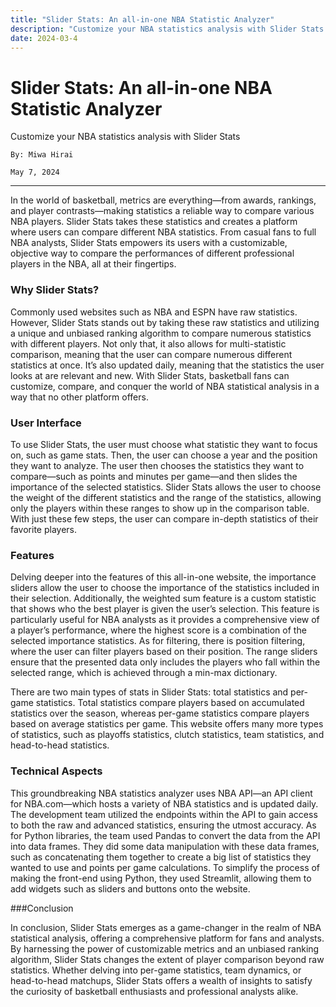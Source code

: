 ```yaml
---
title: "Slider Stats: An all-in-one NBA Statistic Analyzer"
description: "Customize your NBA statistics analysis with Slider Stats By: Miwa Hirai"
date: 2024-03-4
---
```


# Slider Stats: An all-in-one NBA Statistic Analyzer

<div>
    Customize your NBA statistics analysis with Slider Stats
    
    By: Miwa Hirai
    
    May 7, 2024
</div>

---

In the world of basketball, metrics are everything—from awards, rankings, and player contrasts—making statistics a reliable way to compare various NBA players. Slider Stats takes these statistics and creates a platform where users can compare different NBA statistics. From casual fans to full NBA analysts, Slider Stats empowers its users with a customizable, objective way to compare the performances of different professional players in the NBA, all at their fingertips. 

### Why Slider Stats?

Commonly used websites such as NBA and ESPN have raw statistics. However, Slider Stats stands out by taking these raw statistics and utilizing a unique and unbiased ranking algorithm to compare numerous statistics with different players. Not only that, it also allows for multi-statistic comparison, meaning that the user can compare numerous different statistics at once. It’s also updated daily, meaning that the statistics the user looks at are relevant and new. With Slider Stats, basketball fans can customize, compare, and conquer the world of NBA statistical analysis in a way that no other platform offers.

### User Interface

To use Slider Stats, the user must choose what statistic they want to focus on, such as game stats. Then, the user can choose a year and the position they want to analyze. The user then chooses the statistics they want to compare—such as points and minutes per game—and then slides the importance of the selected statistics. Slider Stats allows the user to choose the weight of the different statistics and the range of the statistics, allowing only the players within these ranges to show up in the comparison table. With just these few steps, the user can compare in-depth statistics of their favorite players. 

### Features

Delving deeper into the features of this all-in-one website, the importance sliders allow the user to choose the importance of the statistics included in their selection. Additionally, the weighted sum feature is a custom statistic that shows who the best player is given the user’s selection. This feature is particularly useful for NBA analysts as it provides a comprehensive view of a player’s performance, where the highest score is a combination of the selected importance statistics. As for filtering, there is position filtering, where the user can filter players based on their position. The range sliders ensure that the presented data only includes the players who fall within the selected range, which is achieved through a min-max dictionary. 

There are two main types of stats in Slider Stats: total statistics and per-game statistics. Total statistics compare players based on accumulated statistics over the season, whereas per-game statistics compare players based on average statistics per game. This website offers many more types of statistics, such as playoffs statistics, clutch statistics, team statistics, and head-to-head statistics.

### Technical Aspects

This groundbreaking NBA statistics analyzer uses NBA API—an API client for NBA.com—which hosts a variety of NBA statistics and is updated daily. The development team utilized the endpoints within the API to gain access to both the raw and advanced statistics, ensuring the utmost accuracy. As for Python libraries, the team used Pandas to convert the data from the API into data frames. They did some data manipulation with these data frames, such as concatenating them together to create a big list of statistics they wanted to use and points per game calculations. To simplify the process of making the front-end using Python, they used Streamlit, allowing them to add widgets such as sliders and buttons onto the website. 

###Conclusion

In conclusion, Slider Stats emerges as a game-changer in the realm of NBA statistical analysis, offering a comprehensive platform for fans and analysts. By harnessing the power of customizable metrics and an unbiased ranking algorithm, Slider Stats changes the extent of player comparison beyond raw statistics. Whether delving into per-game statistics, team dynamics, or head-to-head matchups, Slider Stats offers a wealth of insights to satisfy the curiosity of basketball enthusiasts and professional analysts alike.
